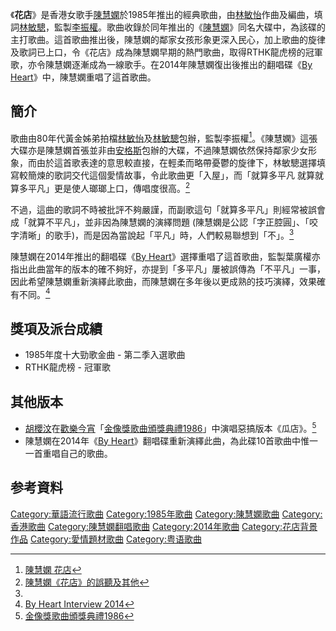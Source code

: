 {{Infobox song
| name          = 花店
| original_name =
| cover         =
| alt           =
| type          =
| artist        = [[陳慧嫻|陳慧嫻]]
| album         = 《[[陳慧嫻_(專輯)|陳慧嫻]]》
| released      = 1985年
| format        =
| recorded      =
| studio        =
| venue         =
| genre         =
| length        = 3分54秒
| label         = 法安利製作公司、[[寶麗金_(香港)|寶麗金]]
| lyricist      = [[林敏驄|林敏驄]]
| composer      = [[林敏怡|林敏怡]]
| arranger      = 林敏怡
| producer      = [[李振權|李振權]]
}}
《'''花店'''》是香港女歌手[[陳慧嫻|陳慧嫻]]於1985年推出的經典歌曲，由[[林敏怡|林敏怡]]作曲及編曲，填詞[[林敏驄|林敏驄]]，監製[[李振權|李振權]]。歌曲收錄於同年推出的《[[陳慧嫻_(專輯)|陳慧嫻]]》同名大碟中，為該碟的主打歌曲。這首歌曲推出後，陳慧嫻的鄰家女孩形象更深入民心，加上歌曲的旋律及歌詞已上口，令《花店》成為陳慧嫻早期的熱門歌曲，取得RTHK龍虎榜的冠軍歌，亦令陳慧嫻逐漸成為一線歌手。在2014年陳慧嫻復出後推出的翻唱碟《[[By_Heart|By Heart]]》中，陳慧嫻重唱了這首歌曲。

==簡介==
歌曲由80年代黃金姊弟拍檔[[林敏怡|林敏怡]]及[[林敏驄|林敏驄]]包辦，監製李振權<ref>[https://www.youtube.com/watch?v=KTadPqtCkFs 陳慧嫻 花店]</ref>。《陳慧嫻》這張大碟亦是陳慧嫻首張並非由[[安格斯_(音乐人)|安格斯]]包辦的大碟，不過陳慧嫻依然保持鄰家少女形象，而由於這首歌表達的意思較直接，在輕柔而略帶憂鬱的旋律下，林敏驄選擇填寫較簡煉的歌詞交代這個愛情故事，令此歌曲更「入屋」，而「就算多平凡 就算就算多平凡」更是使人瑯瑯上口，傳唱度很高。<ref name=mis>[http://www.verydemo.com/demo_c230_i67513.html 陳慧嫻《花店》的誤聽及其他]{{dead link|date=2018年4月 |bot=InternetArchiveBot |fix-attempted=yes }}</ref>

不過，這曲的歌詞不時被批評不夠嚴謹，而副歌這句「就算多平凡」則經常被誤會成「就算不平凡」，並非因為陳慧嫻的演繹問題 (陳慧嫻是公認「字正腔圓」、「咬字清晰」的歌手)，而是因為當說起「平凡」時，人們較易聯想到「不」。<ref name=mis/>

陳慧嫻在2014年推出的翻唱碟《[[By_Heart|By Heart]]》選擇重唱了這首歌曲，監製葉廣權亦指出此曲當年的版本的確不夠好，亦提到「多平凡」屢被誤傳為「不平凡」一事，因此希望陳慧嫻重新演繹此歌曲，而陳慧嫻在多年後以更成熟的技巧演繹，效果確有不同。<ref>[https://www.youtube.com/watch?v=p8SnLqTD0dY By Heart Interview 2014]</ref>

==獎項及派台成績==
*1985年度十大勁歌金曲 - 第二季入選歌曲
*RTHK龍虎榜 - 冠軍歌

==其他版本==
*[[胡櫻汶|胡櫻汶]]在[[歡樂今宵|歡樂今宵]]「[[金像獎歌曲頒獎典禮1986|金像獎歌曲頒獎典禮1986]]」中演唱惡搞版本《瓜店》。<ref>[https://youtBE.COM/sSp09OpXSDI?t=22m36s 金像獎歌曲頒獎典禮1986]{{dead link|date=2018年4月 |bot=InternetArchiveBot |fix-attempted=yes }}</ref>
*陳慧嫻在2014年《[[By_Heart|By Heart]]》翻唱碟重新演繹此曲，為此碟10首歌曲中惟一一首重唱自己的歌曲。

==参考資料==
{{reflist}}

{{陳慧嫻}}

[[Category:華語流行歌曲|Category:華語流行歌曲]]
[[Category:1985年歌曲|Category:1985年歌曲]]
[[Category:陳慧嫻歌曲|Category:陳慧嫻歌曲]]
[[Category:香港歌曲|Category:香港歌曲]]
[[Category:陳慧嫻翻唱歌曲|Category:陳慧嫻翻唱歌曲]]
[[Category:2014年歌曲|Category:2014年歌曲]]
[[Category:花店背景作品|Category:花店背景作品]]
[[Category:愛情題材歌曲|Category:愛情題材歌曲]]
[[Category:粤语歌曲|Category:粤语歌曲]]
